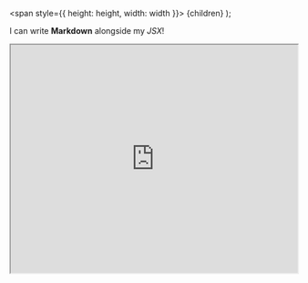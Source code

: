   <span
    style={{
      height: height,
      width: width
    }}>
    {children}
  </span>
);



I can write **Markdown** alongside my _JSX_!

<Highlight>
    <iframe height="400px" width="100%" src="https://stackblitz.com/edit/notes-functional-programming-javascript-elkpqm?embed=1&file=README.md"></iframe>
</Highlight>
